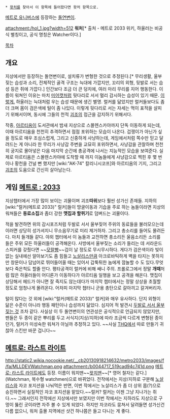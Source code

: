  * [[왓처]]를 찾아서 이 항목에 들어왔다면 왓처 항목으로.

[[메트로 유니버스]]에 등장하는 [[돌연변이]].

attachment:/hol_1.jpg?width=512
'''워처'''[* 출처 - 메트로 2033 위키, 하울러는 비공식 별칭이고, 공식 명칭은 Watcher이다.]

[[목차]]
== 개요 ==
지상에서만 등장하는 돌연변이로, 설치류가 변형한 것으로 추정된다.[* 무리생활, 울부짖는 습성과 소리, 전체적인 골격 구조는 늑대에 가깝지만, 꼬리의 외형, 뒷발로 서는 습성 등은 쥐에 가깝다.] 인간보다 조금 더 큰 덩치에, 여러 마리 무리를 지어 행동한다. 이름이 워쳐인 이유는 마치 [[미어캣]]처럼 뒷다리로 서서 멀리 감시하는 습성이 있기 때문. [http://images1.wikia.nocookie.net/__cb20111230034659/metro2033/images/b/be/SittinHowler.png 이렇게.] 하울러는 늑대처럼 우는 습성 때문에 생긴 별명. 럴커를 닮았지만 럴커들보다도 좀 더 크며 몸이 검은색에 털이 좀 나있다. 
이렇게 뒷다리로 서는 자세는 먹이 표적을 살피기 위해서이며, 동시에 그들의 천적 [[괴조]]의 접근을 감지하기 위해서다.

작중, [[아르티옴]]이 도서관에서 밤새 지상으로 스몰렌스카야까지 단독 이동하게 되는데, 이때 아르티옴을 천천히 추격하면서 점점 포위하는 모습이 나온다. 겁쟁이가 아닌가 싶을 정도로 매우 조심스럽게, 그리고 신중하게 사냥하는데, 게임에서처럼 쪽수만 믿고 달려드는 게 아니라 한 무리가 사냥감 주변을 교묘히 포위하면서, 사냥감을 관찰하며 천천히 궁지로 몰아넣은 다음 마지막 순간에 총공격에 나서는 지능적인 모습을 보여준다. 실제로 아르티옴은 스몰렌스카야에 도착할 때 까지 이놈들에게 사냥감으로 찍힌 후 몇 번이나 황천을 건널 뻔 했지만 [wiki:"AK-74" 칼리니시코프]와 아르티옴의 기지, 그리고 [[괴조]]의 도움으로 간신히 살아남는다.  

== 게임 [[메트로 : 2033]] ==
지상챕터에서 가장 많이 보이는 괴물이며 괴조'''따위'''보다 훨씬 성가신 존재들. 지하의 [wiki:"럴커(메트로 2033)" 럴커]들이 땅굴이동과 기습을 주로 하는 놈들이라면 지상의 워쳐들은 '''동료소집'''과 좀더 강한 '''맷집과 할퀴기'''로 덤벼드는 괴물이다. 

적을 발견하면 위의 감시포즈처럼 두발로 서서 울부짖어 주위의 동료들을 불러모으는데 이러면 상당히 성가셔지니 무소음무기로 미리 제거하자. 그리고 총소리를 들어도 몰려든다. 마치 들개들 같다. 야외 챕터에서 이 놈들과 교전하면 총소리든 울음소리든 소리를 들은 주위 모든 하울러들이 공격해온다. 사방에서 울부짖는 소리가 들리는 데 서라운드 스피커를 갖췄다면 ~~[[모랄빵]]~~겁이 날 정도로 무시무시하다. 게다가 검은색이라 빛이 없는 실내에선 알아보기도 좀 힘들고 [[노살리스]]만큼 아크로바틱하게 벽을 타지는 못하지만 창문이나 담넘어로 뛰어들어올 때는 있어서 갑툭튀한 놈에게 깜놀할 수 도 있다.무엇보다 죽은척도 할줄 안다. 평타공격이 럴커에 비해 쌔니 주의. 프롤로그에서 정말 '''개때'''처럼 많은 하울러들이 어디론가 이동하다가 아르티옴 일행을 보고 공격을 해온다. 맷집이 상당해서 헤드가 아니면 잘 죽지도 않는데다가 마지막 챕터에서는 정말 상상을 초월할 정도로 엄청나게 몰려온다. 어차피 마지막 챕터니 군용 총탄으로 갈아끼고 갈겨버리자. 

털이 많다는 것 외에 [wiki:"럴커(메트로 2033)" 럴커]와 매우 유사하다. 단지 외형이 닮은 수준이 아니라 행동 패턴이나 습성까지 닮았다. 심지어 적 발견시 [http://images3.wikia.nocookie.net/__cb20110705195749/metro2033/images/thumb/8/8a/LurkerHowlerPose.jpg/250px-LurkerHowlerPose.jpg 두발로 서서 울부짖는 것] 조차 같다. 사실상 이 두 돌연변이의 연관성은 공식적으로 언급되지 않았지만, 팬들은 두 종이 같은 뿌리를 두고 서식지(지상/지하)에 따라 조금씩 다르게 변형된 종이던가, 럴커가 미성숙한 워쳐가 아닐까 추정하고 있다. ~~사실 [[THQ]]에서 따로 만들기 귀찮아 스킨만 바꾼 겁니다~~

== [[메트로: 라스트 라이트]] ==
http://static2.wikia.nocookie.net/__cb20130918214632/metro2033/images/f/fa/MLLDEVWatchman.png
attachment:/b0044717_519cad94c741d.png
[[메트로: 라스트 라이트]]에도 등장. 이름이 워치맨~~[[왓치맨]]~~[* 영어 철자는 같다.](Watchman, 복수형 watchmen)으로 바뀌었다. 전작에서는 지상/지하로 구분해 [[노살리스]]와 자코 포지션을 나눠먹은 반면, 이번 작에서는 노살리스가 좀 더 상위 몹(?)으로 승진하면서 실질적인 자코 포지션을 맡았다.~~럴커? 럴커는 이젠 그냥 지나가는 쥐다.~~ 그래서인지 전작에선 지상에서만 보였지만 이번 작에서는 지하라도 지상으로 구멍이 뚫린 곳이라면 자주 볼 수 있게 되었다. 하지만 자코라도 뭉쳐서 달려들면 성가신건 다름 없으니, 워처 출몰 지역에선 샷건 하나쯤은 들고 다니는 게 좋다.
